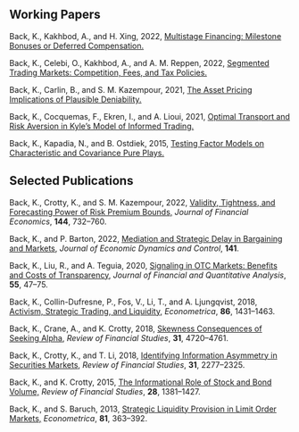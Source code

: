 ## Working Papers

Back, K., Kakhbod, A., and H. Xing, 2022, [Multistage Financing: Milestone Bonuses or Deferred Compensation.](https://papers.ssrn.com/sol3/papers.cfm?abstract_id=4117826)

Back, K., Celebi, O., Kakhbod, A., and A. M. Reppen, 2022, [Segmented Trading Markets: Competition, Fees, and Tax Policies.](https://papers.ssrn.com/sol3/papers.cfm?abstract_id=4119978)

Back, K., Carlin, B., and S. M. Kazempour, 2021, [The Asset Pricing Implications of Plausible Deniability.](https://papers.ssrn.com/sol3/papers.cfm?abstract_id=3768261)

Back, K., Cocquemas, F., Ekren, I., and A. Lioui, 2021, [Optimal Transport and Risk Aversion in Kyle's Model of Informed Trading.](https://papers.ssrn.com/sol3/papers.cfm?abstract_id=3628726)

Back, K., Kapadia, N., and B. Ostdiek, 2015, [Testing Factor Models on Characteristic and Covariance Pure Plays.](https://papers.ssrn.com/sol3/papers.cfm?abstract_id=2621696)

## Selected Publications

Back, K., Crotty, K., and S. M. Kazempour, 2022, [Validity, Tightness, and Forecasting Power of Risk Premium Bounds,](pubs\Back_Crotty_Kazempour_JFE_2022) *Journal of Financial Economics*, **144**, 732--760.

Back, K., and P. Barton, 2022, [Mediation and Strategic Delay in Bargaining and Markets,](https://www.sciencedirect.com/science/article/abs/pii/S0165188922000811) *Journal of Economic Dynamics and Control*, **141**.

Back, K., Liu, R., and A. Teguia, 2020, [Signaling in OTC Markets: Benefits and Costs of Transparency,](pubs\Back_Liu_Teguia_JFQA_2020) *Journal of Financial and Quantitative Analysis*, **55**, 47--75.


Back, K., Collin-Dufresne, P., Fos, V., Li, T., and A. Ljungqvist, 2018, [Activism, Strategic Trading, and Liquidity,](pubs\Back_et_al_Econometrica_2018) *Econometrica*, **86**, 1431--1463.

Back, K., Crane, A., and K. Crotty, 2018, [Skewness Consequences of Seeking Alpha,](pubs\Back_Crane_Crotty_RFS_2018) *Review of Financial Studies*, **31**, 4720--4761.

Back, K., Crotty, K., and T. Li, 2018, [Identifying Information Asymmetry in Securities Markets,](pubs\Back_Crotty_Li_RFS_2018) *Review of Financial Studies*, **31**, 2277--2325.

Back, K., and K. Crotty, 2015, [The Informational Role of Stock and Bond Volume,](pubs\Back_Crotty_RFS_2015) *Review of Financial Studies*, **28**, 1381--1427.
 
Back, K., and S. Baruch, 2013, [Strategic Liquidity Provision in Limit Order Markets,](pubs\Back_Baruch_Econometrica_2013) *Econometrica*, **81**, 363--392.
 


